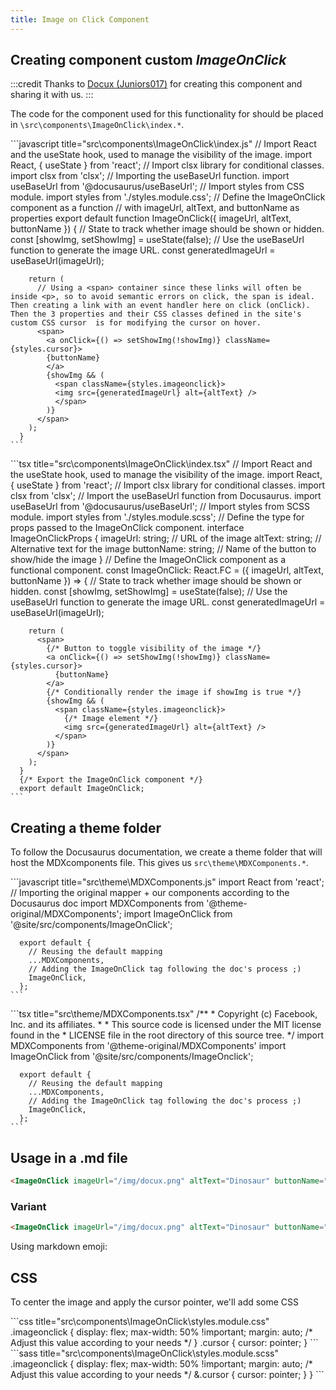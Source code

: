 ```yaml
---
title: Image on Click Component
---
```


## Creating component custom *ImageOnClick*

:::credit
Thanks to [Docux (Juniors017)](https://github.com/Juniors017) for creating this component and sharing it with us.
:::

The code for the component used for this functionality for should be placed in `\src\components\ImageOnClick\index.*`.

<DocusaurusButton to="https://docusaurus.io/docs/markdown-features/react#exporting-components" label="Docusaurus Documentation: Exporting Components" />

<Tabs groupId="js-ts">
  <TabItem value="js" label="JS">
    ```javascript title="src\components\ImageOnClick\index.js"
      // Import React and the useState hook, used to manage the visibility of the image.
      import React, { useState } from 'react';
      // Import clsx library for conditional classes.
      import clsx from 'clsx';
      // Importing the useBaseUrl function.
      import useBaseUrl from '@docusaurus/useBaseUrl';
      // Import styles from CSS module.
      import styles from './styles.module.css';
      // Define the ImageOnClick component as a function 
      // with imageUrl, altText, and buttonName as properties
      export default function ImageOnClick({ imageUrl, altText, buttonName }) {
        // State to track whether image should be shown or hidden.
        const [showImg, setShowImg] = useState(false);
        // Use the useBaseUrl function to generate the image URL.
        const generatedImageUrl = useBaseUrl(imageUrl);

        return (
          // Using a <span> container since these links will often be inside <p>, so to avoid semantic errors on click, the span is ideal. Then creating a link with an event handler here on click (onClick). Then the 3 properties and their CSS classes defined in the site's custom CSS cursor  is for modifying the cursor on hover.
          <span>
            <a onClick={() => setShowImg(!showImg)} className= {styles.cursor}>
            {buttonName}
            </a>
            {showImg && (
              <span className={styles.imageonclick}>
              <img src={generatedImageUrl} alt={altText} /> 
              </span>
            )}
          </span>
        );
      }
    ```
  </TabItem>
  <TabItem value="ts" label="TS">
    ```tsx title="src\components\ImageOnClick\index.tsx"
      // Import React and the useState hook, used to manage the visibility of the image.
      import React, { useState } from 'react';
      // Import clsx library for conditional classes.
      import clsx from 'clsx';
      // Import the useBaseUrl function from Docusaurus.
      import useBaseUrl from '@docusaurus/useBaseUrl';
      // Import styles from SCSS module.
      import styles from './styles.module.scss';
      // Define the type for props passed to the ImageOnClick component.
      interface ImageOnClickProps {
        imageUrl: string; // URL of the image
        altText: string; // Alternative text for the image
        buttonName: string; // Name of the button to show/hide the image
      }
      // Define the ImageOnClick component as a functional component.
      const ImageOnClick: React.FC<ImageOnClickProps> = ({ imageUrl, altText, buttonName }) => {
        // State to track whether image should be shown or hidden.
        const [showImg, setShowImg] = useState(false);
        // Use the useBaseUrl function to generate the image URL.
        const generatedImageUrl = useBaseUrl(imageUrl);

        return (
          <span>
            {/* Button to toggle visibility of the image */}
            <a onClick={() => setShowImg(!showImg)} className={styles.cursor}>
              {buttonName}  
            </a>
            {/* Conditionally render the image if showImg is true */}
            {showImg && (
              <span className={styles.imageonclick}>
                {/* Image element */}
                <img src={generatedImageUrl} alt={altText} /> 
              </span>
            )}
          </span>
        );
      }
      {/* Export the ImageOnClick component */}
      export default ImageOnClick;
    ```
  </TabItem>
</Tabs>

## Creating a theme folder
To follow the Docusaurus documentation, we create a theme folder that will host the MDXcomponents file. 
This gives us `src\theme\MDXComponents.*`.

<DocusaurusButton to="https://docusaurus.io/docs/markdown-features/react#mdx-component-scope" label="Docusaurus Documentation: MDX Component Scope" />

<Tabs groupId="js-ts">
  <TabItem value="js" label="JS">
    ```javascript title="src\theme\MDXComponents.js"
      import React from 'react';
      // Importing the original mapper + our components according to the Docusaurus doc
      import MDXComponents from '@theme-original/MDXComponents';
      import ImageOnClick  from '@site/src/components/ImageOnClick';

      export default {
        // Reusing the default mapping
        ...MDXComponents,
        // Adding the ImageOnClick tag following the doc's process ;)
        ImageOnClick,
      };
    ```
  </TabItem>
  <TabItem value="ts" label="TS">
    ```tsx title="src\theme/MDXComponents.tsx"
      /**
       * Copyright (c) Facebook, Inc. and its affiliates.
       *
       * This source code is licensed under the MIT license found in the
       * LICENSE file in the root directory of this source tree.
       */
      import MDXComponents from '@theme-original/MDXComponents'
      import ImageOnClick from '@site/src/components/ImageOnclick';

      export default {
        // Reusing the default mapping
        ...MDXComponents,
        // Adding the ImageOnClick tag following the doc's process ;)
        ImageOnClick,
      };
    ```
  </TabItem>
</Tabs>

## Usage in a .md file

```html
<ImageOnClick imageUrl="/img/docux.png" altText="Dinosaur" buttonName="Click me" />
```

<ImageOnClick imageUrl="/img/docux.png" altText="Dinosaur" buttonName="Click me" />

### Variant

```html
<ImageOnClick imageUrl="/img/docux.png" altText="Dinosaur" buttonName="🔎" />
```

Using markdown emoji: <ImageOnClick imageUrl="/img/docux.png" altText="Dinosaur" buttonName="🔎" />

## CSS

To center the image and apply the cursor pointer, we'll add some CSS

<Tabs groupId="css-scss">
  <TabItem value="CSS" label="CSS" default>
    ```css title="src\components\ImageOnClick\styles.module.css"
      .imageonclick {
        display: flex;
        max-width: 50% !important;
        margin: auto; /* Adjust this value according to your needs */
      }
      .cursor {
        cursor: pointer;
      }
    ```
  </TabItem>
  <TabItem value="SCSS" label="SCSS" default>
    ```sass title="src\components\ImageOnClick\styles.module.scss"
      .imageonclick  {
        display: flex;
        max-width: 50% !important;
        margin: auto; /* Adjust this value according to your needs */
        &.cursor {
          cursor: pointer;
        }
      }
    ```
  </TabItem>
</Tabs>
